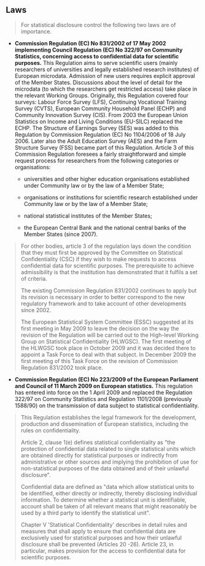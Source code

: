 ## Laws

> For statistical disclosure control the following two laws are of importance.

-   **Commission Regulation (EC) No 831/2002 of 17 May 2002 implementing Council Regulation (EC) No 322/97 on Community Statistics, concerning access to confidential data for scientific purposes.** This Regulation aims to serve scientific users (mainly researchers of universities and legally established research institutes) of European microdata. Admission of new users requires explicit approval of the Member States. Discussions about the level of detail for the microdata (to which the researchers get restricted access) take place in the relevant Working Groups. Originally, this Regulation covered four surveys: Labour Force Survey (LFS), Continuing Vocational Training Survey (CVTS), European Community Household Panel (ECHP) and Community Innovation Survey (CIS). From 2003 the European Union Statistics on Income and Living Conditions (EU-SILC) replaced the ECHP. The Structure of Earnings Survey (SES) was added to this Regulation by Commission Regulation (EC) No 1104/2006 of 18 July 2006. Later also the Adult Education Survey (AES) and the Farm Structure Survey (FSS) became part of this Regulation. Article 3 of this Commission Regulation foresees a fairly straightforward and simple request process for researchers from the following categories or organisations:

    -   universities and other higher education organisations established under Community law or by the law of a Member State;

    -   organisations or institutions for scientific research established under Community law or by the law of a Member State;

    -   national statistical institutes of the Member States;

    -   the European Central Bank and the national central banks of the Member States (since 2007).

> For other bodies, article 3 of the regulation lays down the condition that they must first be approved by the Committee on Statistical Confidentiality (CSC) if they wish to make requests to access confidential data for scientific purposes. The prerequisite to achieve admissibility is that the institution has demonstrated that it fulfils a set of criteria.
>
> The existing Commission Regulation 831/2002 continues to apply but its revision is necessary in order to better correspond to the new regulatory framework and to take account of other developments since 2002.
>
> The European Statistical System Committee (ESSC) suggested at its first meeting in May 2009 to leave the decision on the way the revision of the Regulation will be carried out to the High-level Working Group on Statistical Confidentiality (HLWGSC). The first meeting of the HLWGSC took place in October 2009 and it was decided there to appoint a Task Force to deal with that subject. In December 2009 the first meeting of this Task Force on the revision of Commission Regulation 831/2002 took place.

-   **Commission Regulation (EC) No 223/2009 of the European Parliament and Council of 11 March 2009 on European statistics.** This regulation has entered into force on the 1 April 2009 and replaced the Regulation 322/97 on Community Statistics and Regulation 1101/2008 (previously 1588/90) on the transmission of data subject to statistical confidentiality.

> This Regulation establishes the legal framework for the development, production and dissemination of European statistics, including the rules on confidentiality.
>
> Article 2, clause 1(e) defines statistical confidentiality as \"the protection of confidential data related to single statistical units which are obtained directly for statistical purposes or indirectly from administrative or other sources and implying the prohibition of use for non-statistical purposes of the data obtained and of their unlawful disclosure\".
>
> Confidential data are defined as \"data which allow statistical units to be identified, either directly or indirectly, thereby disclosing individual information. To determine whether a statistical unit is identifiable, account shall be taken of all relevant means that might reasonably be used by a third party to identify the statistical unit\".
>
> Chapter V \'Statistical Confidentiality\' describes in detail rules and measures that shall apply to ensure that confidential data are exclusively used for statistical purposes and how their unlawful disclosure shall be prevented (Articles 20 -26). Article 23, in particular, makes provision for the access to confidential data for scientific purposes.

